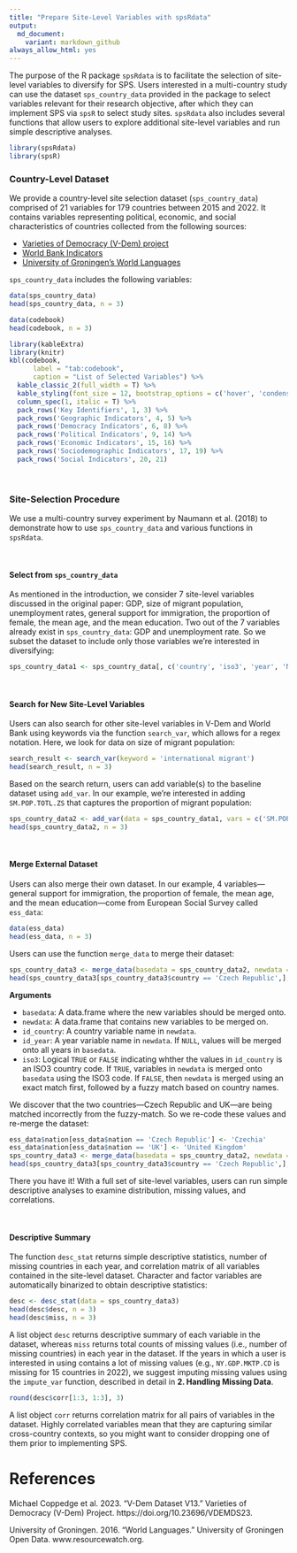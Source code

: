 ```yaml
---
title: "Prepare Site-Level Variables with spsRdata"
output: 
  md_document:
    variant: markdown_github
always_allow_html: yes
---
```


The purpose of the R package `spsRdata` is to facilitate the selection of site-level variables to diversify for SPS. Users interested in a multi-country study can use the dataset `sps_country_data` provided in the package to select variables relevant for their research objective, after which they can implement SPS via `spsR` to select study sites. `spsRdata` also includes several functions that allow users to explore additional site-level variables and run simple descriptive analyses.

```r
library(spsRdata)
library(spsR)
```

### Country-Level Dataset

We provide a country-level site selection dataset (`sps_country_data`) comprised of 21 variables for 179 countries between 2015 and 2022. It contains variables representing political, economic, and social characteristics of countries collected from the following sources: 

* [Varieties of Democracy (V-Dem) project](https://v-dem.net/data/the-v-dem-dataset)
* [World Bank Indicators](https://datahelpdesk.worldbank.org/knowledgebase/articles/889392-about-the-indicators-api-documentation)
* [University of Groningen's World Languages](https://resourcewatch.org/data/explore/soc_071_world_languages?section=Discover&selectedCollection=&zoom=3&lat=0&lng=0&pitch=0&bearing=0&basemap=dark&labels=light&layers=%255B%257B%2522dataset%2522%253A%252220662342-dcdd-4a42-9f58-bcc80217de71%2522%252C%2522opacity%2522%253A1%252C%2522layer%2522%253A%2522f2d76e6b-060d-4dc9-83ea-284bef6b2aae%2522%257D%255D&aoi=&page=1&sort=most-viewed&sortDirection=-1)

`sps_country_data` includes the following variables: 

```r
data(sps_country_data)
head(sps_country_data, n = 3)

data(codebook)
head(codebook, n = 3)
```

```r
library(kableExtra)
library(knitr)
kbl(codebook,
      label = "tab:codebook",
      caption = "List of Selected Variables") %>%
  kable_classic_2(full_width = T) %>%
  kable_styling(font_size = 12, bootstrap_options = c('hover', 'condensed')) %>%
  column_spec(1, italic = T) %>%
  pack_rows('Key Identifiers', 1, 3) %>%
  pack_rows('Geographic Indicators', 4, 5) %>%
  pack_rows('Democracy Indicators', 6, 8) %>%
  pack_rows('Political Indicators', 9, 14) %>%
  pack_rows('Economic Indicators', 15, 16) %>%
  pack_rows('Sociodemographic Indicators', 17, 19) %>%
  pack_rows('Social Indicators', 20, 21)
```

<br>


### Site-Selection Procedure 

We use a multi-country survey experiment by Naumann et al. (2018) to demonstrate how to use `sps_country_data` and various functions in `spsRdata`.

<br>


#### Select from `sps_country_data`

As mentioned in the introduction, we consider 7 site-level variables discussed in the original paper: GDP, size of migrant population, unemployment rates, general support for immigration, the proportion of female, the mean age, and the mean education. Two out of the 7 variables already exist in `sps_country_data`: GDP and unemployment rate. So we subset the dataset to include only those variables we're interested in diversifying:

```r
sps_country_data1 <- sps_country_data[, c('country', 'iso3', 'year', 'NY.GDP.MKTP.CD', 'SL.UEM.TOTL.ZS')]
```

<br>


#### Search for New Site-Level Variables

Users can also search for other site-level variables in V-Dem and World Bank using keywords via the function ``search_var``, which allows for a regex notation. Here, we look for data on size of migrant population:

```r
search_result <- search_var(keyword = 'international migrant')
head(search_result, n = 3)
```

Based on the search return, users can add variable(s) to the baseline dataset using ``add_var``. In our example, we're interested in adding `SM.POP.TOTL.ZS` that captures the proportion of migrant population:

```r
sps_country_data2 <- add_var(data = sps_country_data1, vars = c('SM.POP.TOTL.ZS'))
head(sps_country_data2, n = 3)
```

<br>


#### Merge External Dataset

Users can also merge their own dataset. In our example, 4 variables---general support for immigration, the proportion of female, the mean age, and the mean education---come from European Social Survey called `ess_data`:

```r
data(ess_data)
head(ess_data, n = 3)
```

Users can use the function ``merge_data`` to merge their dataset:

```r
sps_country_data3 <- merge_data(basedata = sps_country_data2, newdata = ess_data, id_site = 'nation')
head(sps_country_data3[sps_country_data3$country == 'Czech Republic',], n = 3)
```
**Arguments**

* `basedata`: A data.frame where the new variables should be merged onto. 
* `newdata`: A data.frame that contains new variables to be merged on.
* `id_country`: A country variable name in `newdata`.
* `id_year`: A year variable name in `newdata`. If `NULL`, values will be merged onto all years in `basedata`.
* `iso3`: Logical `TRUE` or `FALSE` indicating whther the values in `id_country` is an ISO3 country code. If `TRUE`, variables in `newdata` is merged onto `basedata` using the ISO3 code. If `FALSE`, then `newdata` is merged using an exact match first, followed by a fuzzy match based on country names. 

We discover that the two countries---Czech Republic and UK---are being matched incorrectly from the fuzzy-match. So we re-code these values and re-merge the dataset:

```r
ess_data$nation[ess_data$nation == 'Czech Republic'] <- 'Czechia'
ess_data$nation[ess_data$nation == 'UK'] <- 'United Kingdom'
sps_country_data3 <- merge_data(basedata = sps_country_data2, newdata = ess_data, id_country = 'nation')
head(sps_country_data3[sps_country_data3$country == 'Czech Republic',], n = 3)
```

<!-- Two additional columns are merged to the dataset: -->

<!-- * `cname_used`: the values of country names in the merging dataset (i.e., same as `countryvar`). -->
<!-- * `match`: tells you how each row was matched, either `exact` or `fuzzy`.  -->
There you have it! With a full set of site-level variables, users can run simple descriptive analyses to examine distribution, missing values, and correlations. 

<br>


#### Descriptive Summary

The function ``desc_stat`` returns simple descriptive statistics, number of missing countries in each year, and correlation matrix of all variables contained in the site-level dataset. Character and factor variables are automatically binarized to obtain descriptive statistics:

```r
desc <- desc_stat(data = sps_country_data3)
head(desc$desc, n = 3)
head(desc$miss, n = 3)
```
A list object `desc` returns descriptive summary of each variable in the dataset, whereas `miss` returns total counts of missing values (i.e., number of missing countries) in each year in the dataset. If the years in which a user is interested in using contains a lot of missing values (e.g., `NY.GDP.MKTP.CD` is missing for 15 countries in 2022), we suggest imputing missing values using the `impute_var` function, described in detail in **2. Handling Missing Data**.

```r
round(desc$corr[1:3, 1:3], 3)
```

A list object `corr` returns correlation matrix for all pairs of variables in the dataset. Highly correlated variables mean that they are capturing similar cross-country contexts, so you might want to consider dropping one of them prior to implementing SPS. 

# References

Michael Coppedge et al. 2023. “V-Dem Dataset V13.” Varieties of Democracy (V-Dem) Project. https://doi.org/10.23696/VDEMDS23.

University of Groningen. 2016. “World Languages.” University of Groningen Open Data. www.resourcewatch.org.
